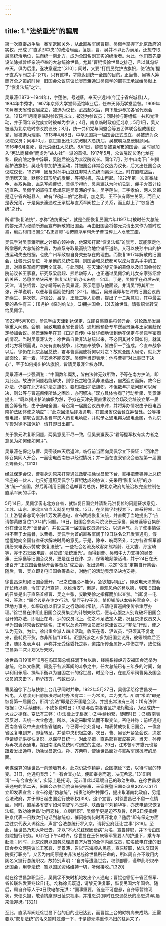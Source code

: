 ```yaml
---
---
---
```

title: 1.“法统重光”的骗局
---




第一次直奉战争后，奉军退回关外，从此直系军阀曹锟、吴佩孚掌握了北京政府的实权，形成了“直系即中央”的政治局面。但是，曹、吴并不以此为满足，还想夺取最高统治地位，进而统一南北方，成为全国名副其实的统治者。为此，他们首先要设法除掉曾经亲皖袒奉的大总统徐世昌，尤其“曹锟恨徐世昌之排己，且以其勾结奉天，俱为后患，遂决意逐之”[310]；同时，又要“打倒民党护法旗帜，使‘法统’握于直系军阀之手”[311]。只有这样，才能达到统一全国的目的。正当曹、吴等人筹商万全之策的时候，旧国会众议院议长吴景濂通过吴佩孚的部将王承斌给吴献上了“恢复法统”之计。

吴景濂(1873～1944年)，字莲伯，号述唐，奉天宁远州(今辽宁省兴城县)人。1894年中秀才。1907年京师大学堂师范馆毕业后，任奉天师范学堂监督。1909年10月奉天省谘议局成立，被选为议长。武昌起义后，南下赴沪参加各省代表会议。1912年1月南京临时参议院成立，被选为参议员；同时参与筹组统一共和党活动，并于同年该党成立时被举为参议；4月，南京临时政府迁北京；5月1日，吴又被选为北京临时参议院议长；8月，统一共和党与同盟会等五团体联合组成国民党，吴被选为理事。1913年4月8日，中华民国第一届国会正式成立，吴被选为众议院议员；同年10月，袁世凯出任北京政府大总统后，吴被聘为总统府顾问。1916年6月袁死，黎元洪继任大总统。8月1日，黎恢复被袁解散的国会，届时吴加入“宪法商榷会”而成为“益友社”一派的首领。1917年5月，众议院议长汤化龙在黎、段府院之争中辞职，吴随后被选为众议院议长。同年7月，孙中山南下广州揭起护法旗帜，吴赴粤参加护法运动，并被国会非常会议选为议长，后又出任国会众议院议长。1921年，因反对孙中山就任非常大总统而离沪北上。时在直皖战后，吴闲居天津，默察全国形势的发展，等待时机，东山再起。1922年第一次直奉战争，奉系失败，直系军阀曹锟、吴佩孚得势，吴景濂认为时机已到，便千方百计接近直系。吴佩孚的部将王承斌原是吴景濂的学生，吴字莲伯，王字孝伯，两人又都是辽宁省兴城县人，故有“兴城二伯”之称谓，加之吴、王不仅有师生关系，而且又是表兄弟，于是吴景濂通过王承斌与直系军阀拉上了关系，而且献上了“恢复法统”之计。

所谓“恢复法统”，亦称“法统重光”，就是企图恢复民国六年(1917年)被时任大总统的黎元洪为张勋所迫而宣布解散的旧国会，再由旧国会将黎元洪请出来作为暂时过渡，最后利用旧国会“名正言顺”地把直系军阀头子曹锟捧上大总统宝座。

吴佩孚对吴景濂所献之计策心领神会，他深知打起“恢复法统”的旗号，既能驱走他所憎恶的大总统徐世昌，为直系夺取最高统治地位铺平道路，又可以使孙中山的护法运动失去根据，也使广州军政府自身失去存在的理由。而恢复1917年解散的旧国会，让黎元洪复位，补足他的总统任期，则国会和总统都可以成为直系手中的工具，对直系军阀可谓两全其美。与此同时，在天津的黎元洪的幕僚以及旧国会参议院前议长王家襄，研究系梁启超、熊希龄等人，也正通过吴佩孚的儿女亲家张绍曾的关系，怂恿吴尽快采用“恢复法统”的办法来统一全国。于是，吴佩孚在战后来到天津，请张绍曾、边守靖等转告吴景濂，表示愿意与他面谈，并请吴“将其所主张，开单说明，以便与曹巡阅使相商”[312]。随后，吴景濂即与在津的旧国会议员罗缑生、易次乾、卢信公、吕复、王箴三等人协商，提出了十二条意见，其中最主要的条件有三：(1)拥护《临时约法》，(2)拥护国会，(3)去徐世昌。请张绍曾转交给吴佩孚。

1922年5月10日，吴佩孚由天津到达保定，立即召集直系将领开会，讨论政局发展等重大问题。会前，吴致电直隶省长曹锐，通知他预备专车送吴景濂与王家襄赴保定参加会议。吴景濂晚年在其《口述自传》中曾详细地谈到他在保定与吴佩孚密商的情况。当时吴景濂认为：徐世昌自做非法总统以来，不必问其对全国如何，就其对北方将领而说，以先有直皖战争，此次直奉战争，皆由伊一手造成。今直奉战争以后，徐仍在北京高居总统，君与曹巡阅使将何以对之？故就全国大局论，就北方局面论，第一着，非去徐不能安定。吴佩孚当即表示：他与曹锟“对此事已下决心”，至于如何揭出护法旗帜，皆请吴景濂全权办理。

吴景濂进一步强调说：“中国数年糜乱，皆由法律无效所致，予等在南方护法，即为此点。故法律问题若能解决，则徐氏之地位系非法选出，自然迎刃而解。故今日办法，仍要在北方树护法之旗帜。要知揭出护法旗帜，不但数年护法问题可以解决，则公等与曹巡阅使所处之困难，亦可解决。”双方具体协商了行动步骤，吴景濂提出：“既以揭出护法旗帜为然，予拟在天津先假直隶议会会场及会址设立第一届国会筹备处，由予通电全国，号召第一届国会议员来津，并将筹办情况由予密电西南护法团体使之响应”；“此次回津后即发通电，在直隶省议会设立筹备处。公等接吾电报，请联合直系各省军民人员复电响应，并就予之通电再为通电全国，令北京军警对徐不加保护，请其即日出都”。

关于黎元洪复职问题，两吴意见不尽一致，但吴景濂表示“君等握军权有实力者之意见为如何便如何耳”。

吴景濂在保定与曹、吴密谈四天后返津，临行前当面向吴佩孚立下保证：“回津后即召集同人开会，一面密电西南告以经过情况；并一面在直隶省议会悬挂第一届国会筹备处。”[313]

经过保定会议，曹锟身边原来打算通过政变把徐世昌赶下台、直接把曹锟捧上总统宝座的一伙人，也只好遵照吴佩孚与曹锟达成的协议：先采用“恢复法统”的办法“统一”全国，然后再利用旧国会选举曹为总统，把北京政府的统治权完全控制在直系军阀的手中。

5月14日，吴佩孚密电北方各省，就恢复旧国会并请黎元洪复位的问题征求意见，江苏、山东、湖北三省当天就复电赞成。15日，在吴佩孚的授意下，直系将领、长江上游警备总司令孙传芳发表通电，宣布赞成恢复法统，并直截了当地提出了“应请黎黄陂复位”[314]的问题。16日，旧国会参众两院议长王家襄、吴景濂等召集部分在津议员开“谈话会”，并设立第一届国会议员通讯处，以通声气。为了使事情做得不至于太露骨，以曹锟、吴佩孚为首的直系军阀于19日联名公开发表通电，假惺惺地向全国各省征求解决时局的意见。于是，除奉、皖两系外，北方各省督军都纷纷来电表示赞成“恢复法统”。一些社会名流及政客如熊希龄、汪大燮、孙宝琦等，亦于22日致电曹、吴赞成“法统重光”。而得到曹、吴暗中大力支持的吴景濂、王家襄等旧国会议员，更是连日在津、京、保等地频繁活动，并于24日在天津召开“正式国会继续开会筹备处”成立会，发出通电，决定“依法”定期自行集会。随后，曹、吴立即复电旧国会筹备处，对他们的活动表示坚决地支持。

徐世昌深知如旧国会重开，“己之位置必不能保，急欲加以阻止”，即致电天津警察厅长杨以德，令其“迅行查禁，以维治安”。但是，善观风色的杨以德，明知旧国会的召集是出于直系首领曹、吴之主张，安敢受徐之指挥而加以查禁。当即复一电报，答称：“国会议员在津之行动，警厅无权干涉，某但知服从本省长官命令，处理地方事务，如果政府以旧议员之行动越出常轨，应请电曹巡阅使传令津厅办理。”徐世昌在津阻止旧国会议员集会的计划失败后，便与心腹之人别谋破坏旧国会召开的办法，即阻止在粤、沪的议员北上，使之不足法定人数，况且京津议员又大半为国会非常会议所除名，正可以怂恿在粤议员反对京津议员之“非法”行动，使之认为无效。为此，徐出重金派人四出活动，收买在粤、沪议员，“只须其不复北来，虽耗费不赀，亦非所惜”[315]。讵意所派之人多为旧国会议员，彼等领款后至津，随即发表声明，声称并无受徐委托之事，道路所传全属奸人中伤之举，致使徐世昌第二次计划又告失败。

徐世昌自1918年10月在冯国璋总统任满下台以后，经皖系操纵的安福国会选举为总统，他以文临武，周旋于各派军阀的斗争之中，任大总统已有三年多的时间，向以利用矛盾、操纵平衡以为自固之计的徐世昌，时至今日，在直系军阀曹吴及国会议员的夹击下，黔驴技穷，气数已尽。

曹吴迫徐下台与扶黎上台几乎同时并举。1922年5月27日，吴佩孚给徐世昌发一密电，大意谈到目前解决时局的办法有二：一为常法，二为变法。所谓“常法”即是恢复第一届国会，所谓“变法”即是召开国是会议。并提出常法有三利：(1)有法律根据；(2)手续便利，不致多费时日；(3)易与西南各省区护法相融洽，为促成统一大业之捷径。变法有三弊：(1)法律上无根据；(2)手续纷繁，徒费时日；(3)西南表示反对，去统一大业愈远。所以，决定采取常法而不取变法。密电并称：前经通电西南各省及中央直辖各省磋商，今已得十余处复电，均表赞成恢复旧国会，一俟各省区复电到齐，即当转呈，并请中央积极主张。次日，曹、吴召开紧急会议，决定电请黎元洪尽快复职，以谋早日统一。对此举措，直系部将反应甚速，当天，孙传芳再次发表通电，提出南北两总统同时退位的主张。29日，江苏督军齐燮元也紧跟着发出通电，劝徐世昌退位。孙、齐两电，使徐世昌面对与直系军阀摊牌的局面。

老谋深算的徐世昌一向骑墙有术，此次仍故作镇静，企图拖延下去，以待时局的转变。31日，他通电表示：“一有合宜办法，便即奉身而退，决无希恋。”[316]所谓“一有合宜办法”，实际上是托词，无非借此以延缓自己的政治生命。在徐世昌发表通电的第二天，旧国会众参两院议长吴景濂、王家襄暨旧国会议员203人[317]立即发表宣言：宣布徐是“伪总统”，指责他的种种罪行，提出取消南北政府，另组合法政府，并于即日起由国会行使职权[318]。这个宣言，对徐世昌已不留一点情面。同时，直系各省督军如河南督军冯玉祥、陕西督军刘镇华等，亦迭电请求恢复法统，敦劝徐世昌“勿再恋栈，立刻辞职”。吴佩孚更是迫不及待，6月2日便指使驻京代表一日数次打电话到总统府，催问总统何时离开北京？随后“即有保定方面之驻京代表入谒徐氏，声言‘合法总统行将入京，请将公府迁让’之事”[319]。至此，徐世昌乃知大势已去，才以“本大总统现因衰病”为名，宣告辞职，并下令由国务院摄行职务。6月2日下午4时许，徐世昌在王怀庆等军警要人的护送下，乘专车赴津；同时，北京政府以国务总理周自齐为首的全体内阁成员，联名致电在津的旧国会参众两院议长王家襄、吴景濂，告以“东海顺从民意，宣告辞职，依法交国务院摄行职务”。又因为内阁原是由非法总统徐世昌所任命的，所以周自齐不敢用内阁名义摄行总统职权，故特别声明：“自齐等遭逢世变，权领部曹，谨举此职权奉还国会，用尊法统，暂以国民资格维持一切，听候接收。”[320]

就在徐世昌辞职当日，吴佩孚不失时机地发出个人通电；曹锟也领衔十省区督军、省长联名发表冬(2日)电，均称徐氏既退，请黎元洪复职，恢复民国六年国会。随后，周自齐等人于3日致电黎元洪：“国事重要，首座不可虚悬，自齐等暂维现状，未便久摄，敬请钧座即日莅京视事，并推恩洪(即时任交通总长的高恩洪)明晨来津迎迓。”[321]

至此，直系军阀赶徐世昌下台的目的业已达到，而曹锟上台的时机尚未成熟，还需要以“恢复法统”的名义暂时过渡一下，于是黎元洪重作冯妇的机运来了。